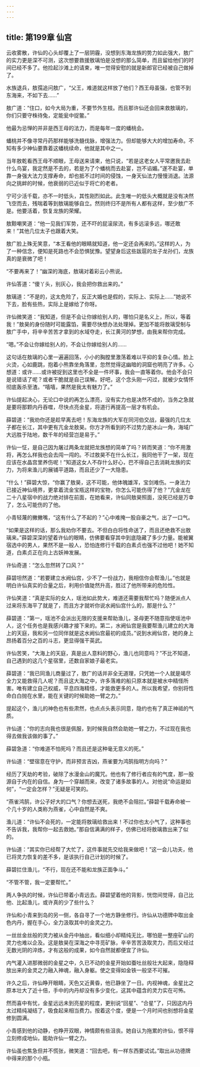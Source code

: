 ```yaml
---
---
---
```

title: 第199章 仙宫
---





云收雾散，许仙的心头却覆上了一层阴霾，没想到东海龙族的势力如此强大，敖广的实力更是深不可测，这次想要救援敖璃怕是没想的那么简单，而且留给他们的时间已经不多了。他捡起沙滩上的请柬，唯一觉得安慰的就是新郎官已经被自己做掉了。

水族退兵，敖孺追问敖广，“父王，难道就这样放了他们？西王母虽强，也管不到东海来，不如下去……”

敖广道：“住口，如今大局为重，不要节外生枝。而且那许仙还会回来救敖璃的，你们只要守株待兔，定能瓮中捉鳖。”

他最为忌惮的并非是西王母的法力，而是每年一度的蟠桃会。

蟠桃并不像寻常丹药那样能够洗髓伐脉，增强法力。但却能够大大的增加寿命。不知有多少神仙要靠着这蟠桃续命，他就是其中之一。

当年敖乾看西王母不顺眼，王母送来请柬，他只说，“若是这老女人平常邀我去赴什么鸟宴，我定然是不去的，若是为了个蟠桃而去赴宴，岂不谄媚。”遂不赴宴，单靠一身强大法力支撑寿命，却也抵不过时间的侵蚀，一身天仙法力慢慢消退。法源向之挑衅的时候，他衰弱的已近似于将亡的老者。

宁可少活千载，亦不一时低头，其性刚烈如此。此生唯一的低头大概就是没有决然飞空而去，残喘着等到敖璃能够自立。然则终归不是所有人都有这样，至少敖广不是。他要活着，恢复龙族的荣耀。

敖黥嘲笑道：“他一见我们军势，还不吓的屁滚尿流，有多远滚多远，哪还敢来！”其他几位太子也跟着大笑。

敖广脸上殊无笑意，“本王看他的眼睛就知道，他一定还会再来的。”这样的人，为了一种信念，便知是死路也不会恐惧犹豫。望望身后这些跋扈的龙子龙孙们，龙族真的是衰微了吧！

“不要再来了！”幽深的海底，敖璃对着彩云小熊说。

许仙答道：“傻丫头，别灰心，我会把你救出来的。”

敖璃道：“不是的，这太危险了，反正大婚也是假的，实际上、实际上……”她说不下去，脸有些热，实际上是嫁给了你呀。

许仙微笑道：“我知道，但是不会让你嫁给别人的，哪怕只是名义上，所以，等着我！”敖昊的身份随时可能露馅，需要尽快想办法处理掉。更加不能将敖璃受制与敖广手中，将辛辛苦苦才拿到的水域夺走，长江黄河的梦想，由我来帮你完成。

“嗯。”不会让你嫁给别人的，不会让你嫁给别人的……

这句话在敖璃的心里一遍遍回荡，小小的胸膛里激荡着难以平抑的复杂心情。脸上火烫，心如鹿跳，抱着小熊靠坐角落里，忽然觉得这幽暗的洞窟也明亮了许多。心想道：或许……或许被捉到这里也不全是一件坏事，我会一直等着你。他会不会只是说错话了呢？或者干脆就是自己误解。好吧，这个念头刚一闪过，就被少女情怀彻底轰杀至渣。“嘻嘻，果然是我太有魅力了。”

许仙提起决心，无论口中说的再怎么漂亮，没有实力也是决然不成的，当务之急就是要将那颗内丹吞噬，尽快点亮金星，将道行再提高一层才有机会。

薛碧道：“我劝你还是趁早离去吧！东海龙族的大军在同河伯交战，最强的几位太子都在长江，其中更有亢金龙敖昊。你方才所看到的不过势力是冰山一角，海域广大远胜于陆地，数千年的经营岂是易于。”

许仙一怔，是自己因为屠过两条龙就把龙族想的简单了吗？转而笑道：“你不用激将，再怎么样我也会去闯一闯的。不过敖昊不在什么长江，我同他干了一架，现在应该在水晶宫里养伤呢！”知道这女人不存什么好心，巴不得自己去消耗龙族的实力，为将来渔儿的展铺平道路，而且还少了一大隐患。

“什么！”薛碧大惊，“你赢了敖昊，这不可能，他体魄雄浑，宝剑难伤。一身法力已接近神仙境界，更拿着流金宝瓶这样的宝物，你怎么可能伤得了他？”亢金龙在二十八星宿中的战力绝对排在前面，在她看来，许仙同敖昊照面，没死已经是万幸了，怎么可能伤的了他。

小青轻蔑的撇撇嘴，“这有什么了不起的？”心中难掩一股自豪之气，出了一口气。

“如果是这样的话，那么我劝你不要去。不但白白将性命送了，而且还绝救不出敖璃来。”薛碧深深的望着许仙的眼睛，仿佛要看穿其中到底隐藏了多少力量。能被翼宿选中的男人，果然不是一般人，恐怕连修行千载的白素贞也强不过他吧！她不知道，白素贞正在向上古妖神发展。

许仙奇道：“怎么忽然转了口风？”

薛碧坦然道：“若要建立水阙仙宫，少不了一份战力，我相信你会帮渔儿。”也就是明白许仙真实的合量之后，利用价值陡然升高，胜过了他所带来的危险性。

许仙笑道：“真是实际的女人，瑶池如此势大，难道还需要我帮忙吗？随便派点人过来将东海平了就是了，而且方才就听你说水阙仙宫什么的，那是什么？”

薛碧道：“第一，瑶池不会派出无限的支援来帮助渔儿，圣母更不随意指使瑶池中人，这个任务也是我感兴趣才接下来的。第二，水阙仙宫是我要帮渔儿建立的大海上的天庭，我和另一位同伴就是这水阙仙宫最初的成员。”说到水阙仙宫，她的身上昂扬着百分之百的斗志，更显得强干英武。

许仙苦笑，“大海上的天庭，真是出人意料的野心，渔儿也同意吗？”不比不知道，自己遇到的这几个星宿里，还数自家娘子最老实。

薛碧道：“我已同渔儿商量过了，敖广的话并非全无道理，只凭她一个人就是竭尽全力又能救得几人呢？而且这大海之中，许多落难的船只原本就是被水中精怪所害。唯有建立自己权威，平息四海精怪，才能救更多的人。所以我希望，你别将性命白白抛在水里，能在关键的时候助她一臂之力。”

提起这个，渔儿的神色也有些肃然，也点点头表示同意，隐约也有了真正神祗的气质。

许仙道：“你的志向我也很是佩服，到时候我自然会助她一臂之力，不过现在我也得去做我该做的事了。”

薛碧急道：“你难道不怕死吗？而且还是这种毫无意义的死。”

许仙道：“壁宿意在守护，而非预言吉凶，燕雀要为鸿鹄指明方向吗？”

经历了天劫的考验，破除了水漫金山的魔咒。他也有了修行者应有的气度，那一股源自于内在的自信。身为一个穿越而来，改变了诸多故事的人。对他说“命运是如何”，“一定会怎样？”无疑是可笑的。

“燕雀鸿鹄，许公子好大的口气？你想去送死，我绝不会阻拦。”薛碧千载寿命被一个几十岁的人类称为燕雀，心中自然是不爽。

渔儿道：“许仙不会死的，一定能将敖璃给救出来！不过你也太小气了，这种事也不告诉我，我帮你一起去救她。”那自信满满的样子，仿佛已经将敖璃救出来了似的。

许仙道：“其实你已经帮了大忙了，这件事就先交给我来做吧！”这一会儿功夫，他已将灵力恢复的差不多，是该执行自己计划的时候了。

薛碧拦住渔儿，“不行，现在还不能和龙族正面争斗。”

“不管不管，我一定要帮忙。”

两人争执的时候，许仙已带着小青远去。薛碧望着他的背影，恍惚间觉得，自己比他、比起渔儿，或许真的少了些什么？

许仙和小青来到岛的另一侧，各自寻了一个地方静坐修行。许仙从功德牌中取出金色内丹，握在手心，全力汲取其中的金灵之力。

一丝丝金丝般的灵力被从金丹中抽出，看似细小却精纯无比，哪怕是一整座矿山的灵力也难以企及。这是敖昊在深海之中寻觅矿脉，辛辛苦苦汲取灵力，而后又经过无数光阴的淬炼，才有这般的成果，如今自然就都便宜了许仙。

内气灌入进那微弱的金星之中，久已不动的金星开始如蚕吐丝般壮大起来，隐隐释放出来的金灵之力融入神魂，融入身躯。使之变得如金铁一般坚不可摧。

许久之后，许仙睁开眼睛，天色又近黄昏，他已静坐了一日。内视神魂，金星比之原本壮大了近十倍，手中的内丹却没有多少变化，这其中蕴含的灵力实在可怖。

然而喜中有忧，金星远远未到亮星的程度，更别说“回星”、“合星”了，只因这内丹太过精纯凝结了，吸食起来相当费力。按着这个度，便是一个月时间也别想将金星修到圆满。

小青感到他的动静，也睁开双眼，神情颇有些沮丧。她自认为拖累的许仙，恨不得立刻修成地仙，能助许仙一臂之力。

许仙虽也焦急但并不慌张，微笑道：“回去吧，有一样东西要试试。”取出从功德牌中得来的那个小瓶。